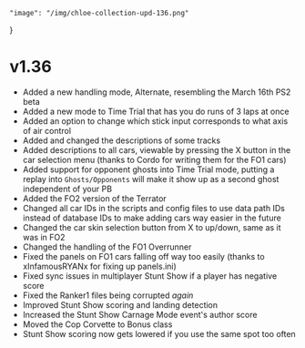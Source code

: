     "image": "/img/chloe-collection-upd-136.png"
}

# v1.36

- Added a new handling mode, Alternate, resembling the March 16th PS2 beta
- Added a new mode to Time Trial that has you do runs of 3 laps at once
- Added an option to change which stick input corresponds to what axis of air control
- Added and changed the descriptions of some tracks
- Added descriptions to all cars, viewable by pressing the X button in the car selection menu (thanks to Cordo for writing them for the FO1 cars)
- Added support for opponent ghosts into Time Trial mode, putting a replay into `Ghosts/Opponents` will make it show up as a second ghost independent of your PB
- Added the FO2 version of the Terrator
- Changed all car IDs in the scripts and config files to use data path IDs instead of database IDs to make adding cars way easier in the future
- Changed the car skin selection button from X to up/down, same as it was in FO2
- Changed the handling of the FO1 Overrunner
- Fixed the panels on FO1 cars falling off way too easily (thanks to xInfamousRYANx for fixing up panels.ini)
- Fixed sync issues in multiplayer Stunt Show if a player has negative score
- Fixed the Ranker1 files being corrupted *again*
- Improved Stunt Show scoring and landing detection
- Increased the Stunt Show Carnage Mode event's author score
- Moved the Cop Corvette to Bonus class
- Stunt Show scoring now gets lowered if you use the same spot too often